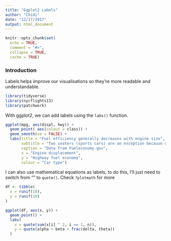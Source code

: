 ```yaml
---
title: "Ggplot2 Labels"
author: "Chidi"
date: "12/17/2017"
output: html_document
---
```


```r
knitr::opts_chunk$set(
  echo = TRUE,
  comment = "#>",
  collapse = TRUE,
  cache = TRUE)
```

### Introduction                                                                              

Labels helps improve our visualisations so they're more readable and understandable. 

```r
library(tidyverse)
library(nycflights13)
library(patchwork)
```

With ggplot2, we can add labels using the `labs()` function.  

```r
ggplot(mpg, aes(displ, hwy)) +
  geom_point( aes(colour = class)) +
  geom_smooth(se = FALSE) +
  labs(title = "Fuel efficiency generally decreases with engine size",
       subtitle = "Two seaters (sports cars) are an exception because of their light weight",
       caption = "Data from Fueleconomy.gov",
       x = "Engine displacement",
       y = "Highway fuel economy",
       colour = "Car type")
```

I can also use mathematical equations as labels, to do this, I'll just need to switch from "" to `quote()`. Check `?plotmath` for more  

```r
df <- tibble(
  x = runif(10),
  y = runif(10)
)

ggplot(df, aes(x, y)) +
  geom_point() +
  labs(
    x = quote(sum(x[i] ^ 2, i == 1, n)),
    y = quote(alpha + beta + frac(delta, theta))
  )
```

